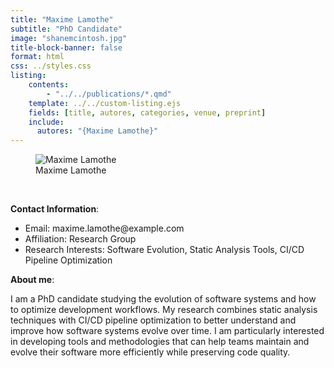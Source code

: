 ```yaml
---
title: "Maxime Lamothe"
subtitle: "PhD Candidate"
image: "shanemcintosh.jpg"
title-block-banner: false
format: html
css: ../styles.css
listing:
    contents:
        - "../../publications/*.qmd"
    template: ../../custom-listing.ejs
    fields: [title, autores, categories, venue, preprint]
    include:
      autores: "{Maxime Lamothe}"
---
```


::: {.profile-image}
![Maxime Lamothe](shanemcintosh.jpg "Maxime Lamothe")
:::
<br>

**Contact Information**:

- Email: maxime.lamothe@example.com   
- Affiliation: Research Group
- Research Interests: Software Evolution, Static Analysis Tools, CI/CD Pipeline Optimization

**About me**:

I am a PhD candidate studying the evolution of software systems and how to optimize development workflows. My research combines static analysis techniques with CI/CD pipeline optimization to better understand and improve how software systems evolve over time. I am particularly interested in developing tools and methodologies that can help teams maintain and evolve their software more efficiently while preserving code quality.
